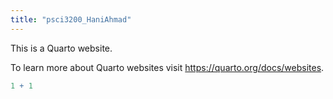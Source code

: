 ```yaml
---
title: "psci3200_HaniAhmad"
---
```


This is a Quarto website.

To learn more about Quarto websites visit <https://quarto.org/docs/websites>.

```r
1 + 1
```
